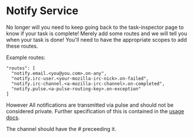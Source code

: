 
# Notify Service

No longer will you need to keep going back to the task-inspector page to know if your task is complete!
Merely add some routes and we will tell you when your task is done!
<Warning>You'll need to have the appropriate scopes to add these routes.</Warning>

Example routes:

```
"routes": [
  "notify.email.<you@you.com>.on-any",
  "notify.irc-user.<your-mozilla-irc-nick>.on-failed",
  "notify.irc-channel.<a-mozilla-irc-channel>.on-completed",
  "notify.pulse.<a-pulse-routing-key>.on-exception"
]
```

However All notifications are transmitted via pulse and should not be considered private.
Further specification of this is contained in the [usage docs](/docs/reference/core/notify/usage).

<Warning>The channel should have the # preceeding it.</Warning>
